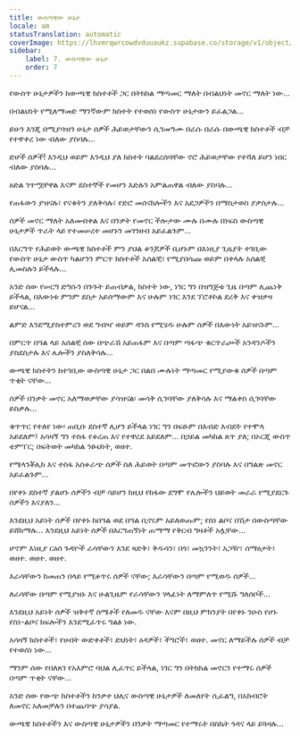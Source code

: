 ```yaml
---
title: ውስጣዊው ሁኔታ
locale: am
statusTranslation: automatic
coverImage: https://lhvmrqwrcowdvduuaukz.supabase.co/storage/v1/object/public/strapi-uploads/small_cover-tratado-de-psicologia-revolucionaria.webp-5e15e1cec4e0ebebcde5d7fc7565d8fd.webp
sidebar:
    label: 7. ውስጣዊው ሁኔታ
    order: 7
---
```

የውስጥ ሁኔታዎችን ከውጫዊ ክስተቶች ጋር በትክክል ማጣመር ማለት በብልህነት መኖር ማለት ነው…

በብልህነት የሚለማመድ ማንኛውም ክስተት የተወሰነ የውስጥ ሁኔታውን ይፈልጋል…

ይሁን እንጂ በሚያሳዝን ሁኔታ ሰዎች ሕይወታቸውን ሲገመግሙ በራሱ በራሱ በውጫዊ ክስተቶች ብቻ የተዋቀረ ነው ብለው ያስባሉ…

ድሆች ሰዎች! እንዲህ ወይም እንዲህ ያለ ክስተት ባልደረሰባቸው ኖሮ ሕይወታቸው የተሻለ ይሆን ነበር ብለው ያስባሉ…

ዕድል ገጥሟቸዋል እናም ደስተኞች የመሆን እድሉን አምልጠዋል ብለው ያስባሉ…

የጠፋውን ያዝናሉ፣ የናቁትን ያለቅሳሉ፣ የድሮ መሰናክሎችን እና አደጋዎችን በማስታወስ ያቃስታሉ…

ሰዎች መኖር ማለት አለመብቀል እና በንቃት የመኖር ችሎታው ሙሉ በሙሉ በነፍስ ውስጣዊ ሁኔታዎች ጥራት ላይ የተመሠረተ መሆኑን መገንዘብ አይፈልጉም…

በእርግጥ የሕይወት ውጫዊ ክስተቶች ምን ያህል ቆንጆዎች ቢሆኑም በእነዚያ ጊዜያት ተገቢው የውስጥ ሁኔታ ውስጥ ካልሆንን ምርጥ ክስተቶች አሰልቺ፣ የሚያበሳጩ ወይም በቀላሉ አሰልቺ ሊመስሉን ይችላሉ…

አንድ ሰው የሠርግ ድግሱን በጉጉት ይጠብቃል, ክስተት ነው, ነገር ግን በዝግጅቱ ጊዜ በጣም ሊጨነቅ ይችላል, በእውነቱ ምንም ደስታ አይሰማውም እና ሁሉም ነገር እንደ ፕሮቶኮል ደረቅ እና ቀዝቃዛ ይሆናል…

ልምድ እንደሚያስተምረን ወደ ግብዣ ወይም ዳንስ የሚሄዱ ሁሉም ሰዎች በእውነት አይዝናኑም…

በምርጥ በዓል ላይ አሰልቺ ሰው በጭራሽ አይጠፋም እና በጣም ጣፋጭ ቁርጥራጮች አንዳንዶችን ያስደስታሉ እና ሌሎችን ያስለቅሳሉ…

ውጫዊ ክስተትን ከተገቢው ውስጣዊ ሁኔታ ጋር በልበ ሙሉነት ማጣመር የሚያውቁ ሰዎች በጣም ጥቂት ናቸው…

ሰዎች በንቃት መኖር አለማወቃቸው ያሳዝናል፡ መሳቅ ሲገባቸው ያለቅሳሉ እና ማልቀስ ሲገባቸው ይስቃሉ…

ቁጥጥር የተለየ ነው፡ ጠቢቡ ደስተኛ ሊሆን ይችላል ነገር ግን በፍፁም በእብድ እብደት የተሞላ አይደለም፤ አሳዛኝ ግን ተስፋ የቆረጠ እና የተዋረደ አይደለም… በኃይል መካከል ጸጥ ያለ; በኦርጂ ውስጥ ቴምፐር; በፍትወት መካከል ንፁህነት, ወዘተ.

የሜላንቾሊክ እና ተስፋ አስቆራጭ ሰዎች ስለ ሕይወት በጣም መጥፎውን ያስባሉ እና በግልጽ መኖር አይፈልጉም…

በየቀኑ ደስተኛ ያልሆኑ ሰዎችን ብቻ ሳይሆን ከዚህ የከፋው ደግሞ የሌሎችን ህይወት መራራ የሚያደርጉ ሰዎችን እናያለን…

እንደዚህ አይነት ሰዎች በየቀኑ ከበዓል ወደ በዓል ቢኖሩም አይለወጡም; የስነ ልቦና በሽታ በውስጣቸው ይሸከማሉ… እንደዚህ አይነት ሰዎች በእርግጠኝነት ጠማማ የቅርብ ግዛቶች አሏቸው…

ሆኖም እነዚያ ርዕሰ ጉዳዮች ራሳቸውን እንደ ጻድቅ፣ ቅዱሳን፣ በጎ፣ መኳንንት፣ አጋዥ፣ ሰማዕታት፣ ወዘተ. ወዘተ. ወዘተ.

እራሳቸውን ከመጠን በላይ የሚቆጥሩ ሰዎች ናቸው; እራሳቸውን በጣም የሚወዱ ሰዎች…

ለራሳቸው በጣም የሚያዝኑ እና ሁልጊዜም የራሳቸውን ሃላፊነት ለማምለጥ የሚሹ ግለሰቦች…

እንደዚህ አይነት ሰዎች ዝቅተኛ ስሜቶች የለመዱ ናቸው እናም በዚህ ምክንያት በየቀኑ ንዑስ የሆኑ የስነ-ልቦና ክፍሎችን እንደሚፈጥሩ ግልፅ ነው.

አሳዛኝ ክስተቶች፣ የሀብት ውድቀቶች፣ ድህነት፣ ዕዳዎች፣ ችግሮች፣ ወዘተ. መኖር ለማይችሉ ሰዎች ብቻ የተወሰነ ነው…

ማንም ሰው የበለጸገ የአእምሮ ባህል ሊፈጥር ይችላል, ነገር ግን በትክክል መኖርን የተማሩ ሰዎች በጣም ጥቂት ናቸው…

አንድ ሰው የውጭ ክስተቶችን ከንቃተ ህሊና ውስጣዊ ሁኔታዎች ለመለየት ሲፈልግ, በአክብሮት ለመኖር አለመቻሉን በተጨባጭ ያሳያል.

ውጫዊ ክስተቶችን እና ውስጣዊ ሁኔታዎችን በንቃት ማጣመር የተማሩት በስኬት ጎዳና ላይ ይጓዛሉ…

